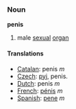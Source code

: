 ===Noun===
'''penis'''

#male [[sexual]] [[organ]]
==== Translations ====
*[[Catalan]]: penis ''m''
*[[Czech]]: [[pyj]], penis.
*[[Dutch]]: penis ''m''
*[[French]]: [[pénis]] ''m''
*[[Spanish]]: [[pene]] ''m''
